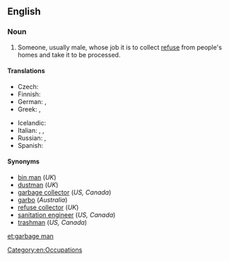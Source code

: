 ==English==
{{wikipedia|Waste collector}}
===Noun===
{{en-noun|sg= [[garbage]] [[man]]|pl=garbage men}}

# {{US|Canada}} Someone, usually male, whose job it is to collect [[refuse]] from people's homes and take it to be processed.

====Translations====

{{trans-top|refuse collector}}
* Czech: {{t|cs|popelář|m}}
* Finnish: {{t|fi|roskienkerääjä}}
* German: {{t|de|Müllmann|m}}, {{t|de|Müllwerker|m}}
* Greek: {{t|el|συλλέκτης απορριμμάτων|m|tr=syllektis aporrimmáton|sc=Grek}}, {{qualifier|colloquial}} {{t|el|σκουπιδιάρης|m|tr=skoupidiáris|sc=Grek}}
{{trans-mid}}
* Icelandic: {{t|is|ruslakarl|m}}
* Italian: {{t|it|netturbino|m}}, {{t|it|spazzino|m}}, {{t|it|operatore ecologico|m}}
* Russian: {{t|ru|мусорщик|m|tr=músorščik|sc=Cyrl}}, {{t|ru|мусорщица|f|tr=músorščica|sc=Cyrl}}
* Spanish: {{t|es|basurero|m}}
{{trans-bottom}}

====Synonyms====
* [[bin man]] (''UK'')
* [[dustman]] (''UK'')
* [[garbage collector]] (''US, Canada'')
* [[garbo]] (''Australia'')
* [[refuse collector]] (''UK'')
* [[sanitation engineer]] (''US, Canada'')
* [[trashman]] (''US, Canada'')

[[Category:en:Occupations]]

[[et:garbage man]]